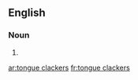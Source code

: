 ==English==

===Noun===
{{head|en|plural|head=[[tongue]] [[clacker]]s}}

# {{plural of|tongue clacker|lang=en}}

[[ar:tongue clackers]]
[[fr:tongue clackers]]